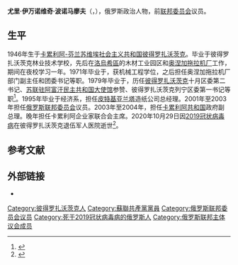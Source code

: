 {{同名人物|波诺马廖夫|波诺马廖夫}}
{{Infobox officeholder
| 姓名     = 尤里·波诺马廖夫
| 原名     = Юрий Пономарёв
| 图像     = Пономарёв Юрий Иванович.jpg
| 性别     = 男
| 职务     = [[俄罗斯联邦委员会|俄罗斯联邦委员会]]议员
| 就任日期 = 2001年12月28日
| 卸任日期 = 2003年1月1日
| 选民     = [[卡累利阿共和国|卡累利阿共和国]]
| 出生日期 = 1946年7月10日
| 出生地点 = [[彼得罗扎沃茨克|彼得罗扎沃茨克]]
| 逝世日期 = {{Death date and age|2020|10|29|1946|7|10}}
| 逝世地点 = [[彼得罗扎沃茨克|彼得罗扎沃茨克]]
| 职业     = 
| 政党     =
| 母校     = 彼得罗扎沃茨克国立大学
| 获奖     = {{苏联荣誉勋章}} {{荣誉勋章 (俄罗斯联邦)}} {{退休劳动者奖章}}
}}
'''尤里·伊万诺维奇·波诺马廖夫'''（{{lang-ru|Юрий Иванович Пономарёв}}，{{bd|1946年|7月10日|2020年|10月29日|catIdx=Ponomarev}}），俄罗斯政治人物，前[[俄罗斯联邦委员会|联邦委员会]]议员。

== 生平 ==
1946年生于[[卡累利阿-芬兰苏维埃社会主义共和国|卡累利阿-芬兰苏维埃社会主义共和国]][[彼得罗扎沃茨克|彼得罗扎沃茨克]]。毕业于彼得罗扎沃茨克林业技术学校，先后在[[洛烏希區|洛烏希區]]的木材工业园区和[[奥涅加拖拉机厂|奥涅加拖拉机厂]]工作，期间在{{tsl|en|Petrozavodsk State University|彼得罗扎沃茨克大学}}夜校学习一年。1971年毕业于{{tsl|en|NAMI (automotive institute)|莫斯科汽车机械学院}}，获机械工程学位，之后担任奥涅加拖拉机厂部门副主任和团委书记等职。1979年毕业于{{tsl|en|Northwestern Management Institute|苏共列宁格勒高级党校}}，历任[[彼得罗扎沃茨克|彼得罗扎沃茨克]]十月区委第二书记、[[苏联驻阿富汗大使馆|苏联驻阿富汗民主共和国大使馆]]参赞、彼得罗扎沃茨克列宁区委第一书记等职<ref>{{cite web |title=Опыт, знания, твердый характер |url=http://gov.karelia.ru/Karelia/2202/35.html |publisher=Карелия |archiveurl=https://web.archive.org/web/20160508021552/http://gov.karelia.ru/Karelia/2202/35.html |archivedate=2016-05-08 |language=ru}}</ref>。1995年毕业于{{tsl|en|Petrozavodsk State University|彼得罗扎沃茨克大学}}经济系，担任[[皮特基亚兰塔|皮特基亚兰塔]]造纸公司总经理。2001年至2003年担任[[俄罗斯联邦委员会|俄罗斯联邦委员会]]议员。2003年至2004年，担任[[卡累利阿共和国|卡累利阿共和国]]政府副总理。晚年担任卡累利阿企业家联合会主席。2020年10月29日因[[2019冠状病毒病|2019冠状病毒病]]在彼得罗扎沃茨克退伍军人医院逝世<ref>{{cite web |title=После заражения коронавирусом скончался экс-депутат Заксобрания Карелии |url=https://karelinform.ru/news/incident/29-10-2020/posle-zarazheniya-koronavirusom-skonchalsya-eks-deputat-zaksobraniya-karelii |language=ru |date=2020-10-29 |access-date=2020-10-29 |archive-date=2020-11-04 |archive-url=https://web.archive.org/web/20201104005132/https://karelinform.ru/news/incident/29-10-2020/posle-zarazheniya-koronavirusom-skonchalsya-eks-deputat-zaksobraniya-karelii |dead-url=no }}</ref>。

== 参考文献 == 
{{reflist}}

== 外部链接 ==
*{{cite web |title=俄罗斯联邦委员会网站 |url=http://council.gov.ru/services/reference/9882/ |access-date=2020-10-29 |archive-date=2020-09-27 |archive-url=https://web.archive.org/web/20200927113408/http://council.gov.ru/services/reference/9882/ |dead-url=no }}
{{Authority control}}
{{DEFAULTSORT:Ponomarev, Yuri}}
[[Category:彼得罗扎沃茨克人|Category:彼得罗扎沃茨克人]]
[[Category:蘇聯共產黨黨員|Category:蘇聯共產黨黨員]]
[[Category:俄罗斯联邦委员会议员|Category:俄罗斯联邦委员会议员]]
[[Category:死于2019冠状病毒病的俄罗斯人|Category:死于2019冠状病毒病的俄罗斯人]]
[[Category:俄罗斯联邦主体议会成员|Category:俄罗斯联邦主体议会成员]]